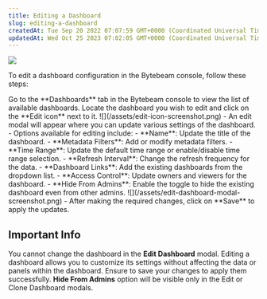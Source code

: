 ```yaml
---
title: Editing a Dashboard
slug: editing-a-dashboard
createdAt: Tue Sep 20 2022 07:07:59 GMT+0000 (Coordinated Universal Time)
updatedAt: Wed Oct 25 2023 07:02:05 GMT+0000 (Coordinated Universal Time)
---
```


![](https://usercontent.clueso.io/1f4455e0-789e-4beb-8cd9-4dac96bc47e4/049b24b7-77cf-4c22-a7ee-23ae98e570eb/567cf113-3cab-4799-810e-c7b45dbe90be/images/9912064a-66de-4dc9-84b4-16d07441e804.gif)

To edit a dashboard configuration in the Bytebeam console, follow these steps:

<Steps>
  <Step title="Navigate to Dashboards">
    Go to the **Dashboards** tab in the Bytebeam console to view the list of available dashboards.
  </Step>

  <Step title="Click on the Edit Icon">
    Locate the dashboard you wish to edit and click on the **Edit icon** next to it.  
    ![](/assets/edit-icon-screenshot.png)
  </Step>

  <Step title="Modify Dashboard Settings">
    - An edit modal will appear where you can update various settings of the dashboard.  
    - Options available for editing include:
      - **Name**: Update the title of the dashboard. 
      - **Metadata Filters**: Add or modify metadata filters.  
      - **Time Range**: Update the default time range or enable/disable time range selection.  
      - **Refresh Interval**: Change the refresh frequency for the data.  
      - **Dashboard Links**: Add the existing dashboards from the dropdown list.
      - **Access Control**: Update owners and viewers for the dashboard.  
      - **Hide From Admins**: Enable the toggle to hide the existing dashboard even from other admins.
    ![](/assets/edit-dashboard-modal-screenshot.png)
  </Step>

  <Step title="Save Changes">
    - After making the required changes, click on **Save** to apply the updates.  
  </Step>
</Steps>

## Important Info

<Warning>You cannot change the dashboard in the **Edit Dashboard** modal.</Warning>
<Note>
Editing a dashboard allows you to customize its settings without affecting the data or panels within the dashboard. Ensure to save your changes to apply them successfully.
</Note>
<Note>**Hide From Admins** option will be visible only in the Edit or Clone Dashboard modals.</Note>
